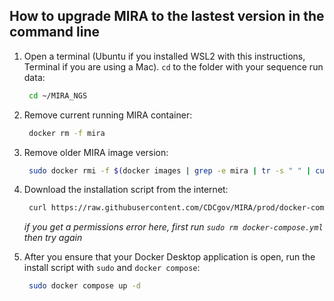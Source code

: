 ## How to upgrade MIRA to the lastest version in the command line

1. Open a terminal (Ubuntu if you installed WSL2 with this instructions, Terminal if you are using a Mac). `cd` to the folder with your sequence run data:
   
   ```bash
    cd ~/MIRA_NGS
   ```

2. Remove current running MIRA container:

   ```bash
    docker rm -f mira
   ```

3. Remove older MIRA image version:

   ```bash
    sudo docker rmi -f $(docker images | grep -e mira | tr -s " " | cut -f3 -d" ")
   ```

4. Download the installation script from the internet:
   
   ```bash
    curl https://raw.githubusercontent.com/CDCgov/MIRA/prod/docker-compose-git.yml | sed "s%/path/to/data%$(pwd)/%g" > docker-compose.yml
   ```

   _if you get a permissions error here, first run `sudo rm docker-compose.yml` then try again_

5. After you ensure that your Docker Desktop application is open, run the install script with `sudo` and `docker compose`:
   
   ```bash
    sudo docker compose up -d
   ```